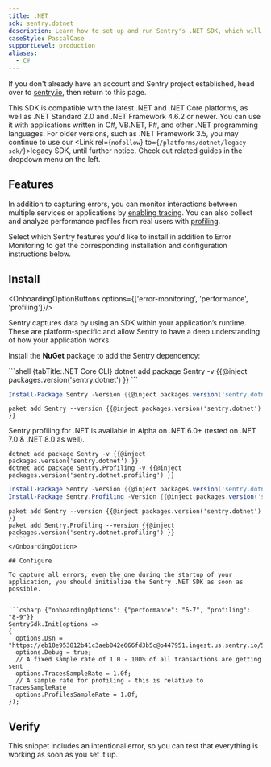 ```yaml
---
title: .NET
sdk: sentry.dotnet
description: Learn how to set up and run Sentry's .NET SDK, which will automatically report errors and exceptions in your application.
caseStyle: PascalCase
supportLevel: production
aliases:
  - C#
---
```


<Note>

If you don't already have an account and Sentry project established, head over to [sentry.io](https://sentry.io/signup/), then return to this page.

</Note>

This <PlatformLink to="/compatibility/">SDK is compatible</PlatformLink> with the latest .NET and .NET Core platforms, as well as .NET Standard 2.0 and .NET Framework 4.6.2 or newer. You can use it with applications written in C#, VB.NET, F#, and other .NET programming languages. For older versions, such as .NET Framework 3.5, you may continue to use our <Link rel={`nofollow`} to={`/platforms/dotnet/legacy-sdk/`}>legacy SDK</Link>, until further notice. Check out related guides in the dropdown menu on the left.

## Features

In addition to capturing errors, you can monitor interactions between multiple services or applications by [enabling tracing](/concepts/key-terms/tracing/). You can also collect and analyze performance profiles from real users with [profiling](/product/explore/profiling/).

Select which Sentry features you'd like to install in addition to Error Monitoring to get the corresponding installation and configuration instructions below.

## Install

<OnboardingOptionButtons options={['error-monitoring', 'performance', 'profiling']}/>

Sentry captures data by using an SDK within your application’s runtime. These are platform-specific and allow Sentry to have a deep understanding of how your application works.

Install the **NuGet** package to add the Sentry dependency:

<OnboardingOption optionId="profiling" hideForThisOption>
  ```shell {tabTitle:.NET Core CLI}
  dotnet add package Sentry -v {{@inject packages.version('sentry.dotnet') }}
  ```

  ```powershell {tabTitle:Package Manager}
  Install-Package Sentry -Version {{@inject packages.version('sentry.dotnet') }}
  ```

  ```shell {tabTitle:Paket CLI}
  paket add Sentry --version {{@inject packages.version('sentry.dotnet') }}
```
</OnboardingOption>

<OnboardingOption optionId="profiling">

  <Note>

  Sentry profiling for .NET is available in Alpha on .NET 6.0+ (tested on .NET 7.0 & .NET 8.0 as well).

  </Note>

  ```shell {tabTitle:.NET Core CLI}
  dotnet add package Sentry -v {{@inject packages.version('sentry.dotnet') }}
  dotnet add package Sentry.Profiling -v {{@inject packages.version('sentry.dotnet.profiling') }}
  ```

  ```powershell {tabTitle:Package Manager}
  Install-Package Sentry -Version {{@inject packages.version('sentry.dotnet') }}  
  Install-Package Sentry.Profiling -Version {{@inject packages.version('sentry.dotnet.profiling') }}
  ```

  ```shell {tabTitle:Paket CLI}
  paket add Sentry --version {{@inject packages.version('sentry.dotnet') }}
  paket add Sentry.Profiling --version {{@inject packages.version('sentry.dotnet.profiling') }}
    ```
</OnboardingOption>

## Configure

To capture all errors, even the one during the startup of your application, you should initialize the Sentry .NET SDK as soon as possible.


```csharp {"onboardingOptions": {"performance": "6-7", "profiling": "8-9"}}
SentrySdk.Init(options =>
{
    options.Dsn = "https://eb18e953812b41c3aeb042e666fd3b5c@o447951.ingest.us.sentry.io/5428537";
    options.Debug = true;
    // A fixed sample rate of 1.0 - 100% of all transactions are getting sent
    options.TracesSampleRate = 1.0f;
    // A sample rate for profiling - this is relative to TracesSampleRate
    options.ProfilesSampleRate = 1.0f;
});
```

## Verify

This snippet includes an intentional error, so you can test that everything is working as soon as you set it up.

<PlatformContent includePath="getting-started-verify" />

